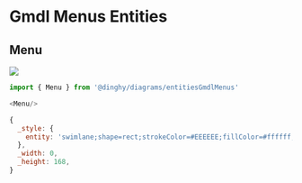
# Gmdl Menus Entities


## Menu

<Tabs>
  <TabItem value="Preview">

![](./menu.png#drawio)

  </TabItem>
  <TabItem value="Usage">
    
```js
import { Menu } from '@dinghy/diagrams/entitiesGmdlMenus'

<Menu/>
```

  </TabItem>
  <TabItem value="Definition">
    
```js
{
  _style: {
    entity: 'swimlane;shape=rect;strokeColor=#EEEEEE;fillColor=#ffffff;fontColor=#000000;fontStyle=0;childLayout=stackLayout;horizontal=1;startSize=0;horizontalStack=0;resizeParent=1;resizeParentMax=0;resizeLast=0;collapsible=0;marginBottom=0;whiteSpace=wrap;html=1;shadow=1;',
  },
  _width: 0,
  _height: 168,
}
```

  </TabItem>
</Tabs>

